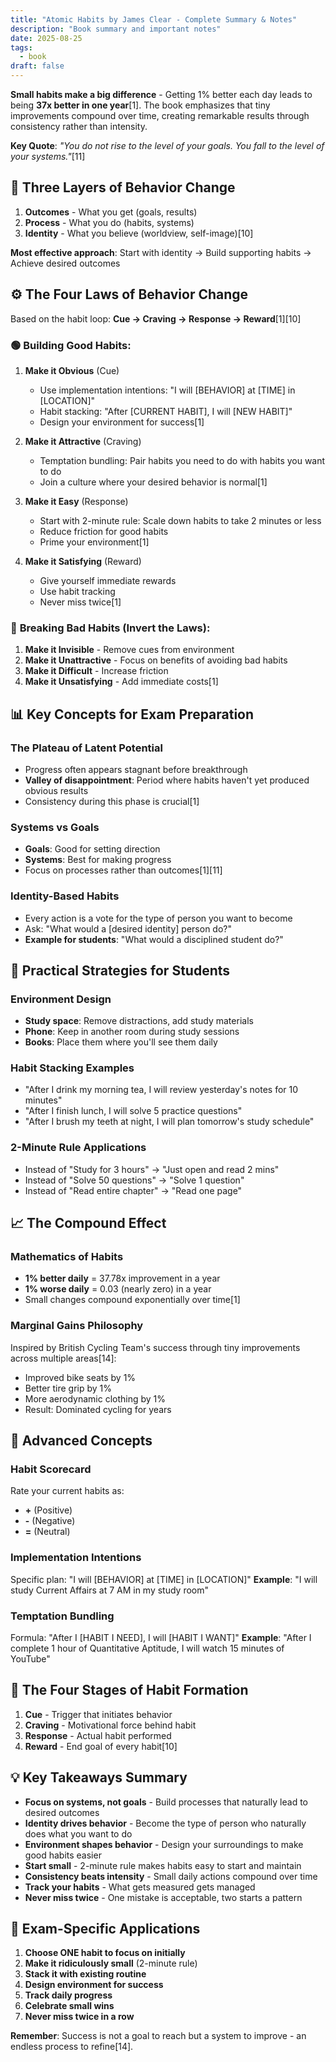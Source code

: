 ```yaml
---
title: "Atomic Habits by James Clear - Complete Summary & Notes"
description: "Book summary and important notes"
date: 2025-08-25
tags:
  - book
draft: false
---
```


**Small habits make a big difference** - Getting 1% better each day leads to being **37x better in one year**[1]. The book emphasizes that tiny improvements compound over time, creating remarkable results through consistency rather than intensity.

**Key Quote**: *"You do not rise to the level of your goals. You fall to the level of your systems."*[11]

## 🎯 **Three Layers of Behavior Change**

1. **Outcomes** - What you get (goals, results)
2. **Process** - What you do (habits, systems) 
3. **Identity** - What you believe (worldview, self-image)[10]

**Most effective approach**: Start with identity → Build supporting habits → Achieve desired outcomes

## ⚙️ **The Four Laws of Behavior Change**

Based on the habit loop: **Cue → Craving → Response → Reward**[1][10]

### 🟢 **Building Good Habits:**
1. **Make it Obvious** (Cue)
   - Use implementation intentions: "I will [BEHAVIOR] at [TIME] in [LOCATION]"
   - Habit stacking: "After [CURRENT HABIT], I will [NEW HABIT]"
   - Design your environment for success[1]

2. **Make it Attractive** (Craving)
   - Temptation bundling: Pair habits you need to do with habits you want to do
   - Join a culture where your desired behavior is normal[1]

3. **Make it Easy** (Response)
   - Start with 2-minute rule: Scale down habits to take 2 minutes or less
   - Reduce friction for good habits
   - Prime your environment[1]

4. **Make it Satisfying** (Reward)
   - Give yourself immediate rewards
   - Use habit tracking
   - Never miss twice[1]

### 🔴 **Breaking Bad Habits (Invert the Laws):**
1. **Make it Invisible** - Remove cues from environment
2. **Make it Unattractive** - Focus on benefits of avoiding bad habits
3. **Make it Difficult** - Increase friction
4. **Make it Unsatisfying** - Add immediate costs[1]

## 📊 **Key Concepts for Exam Preparation**

### **The Plateau of Latent Potential**
- Progress often appears stagnant before breakthrough
- **Valley of disappointment**: Period where habits haven't yet produced obvious results
- Consistency during this phase is crucial[1]

### **Systems vs Goals**
- **Goals**: Good for setting direction
- **Systems**: Best for making progress
- Focus on processes rather than outcomes[1][11]

### **Identity-Based Habits**
- Every action is a vote for the type of person you want to become
- Ask: "What would a [desired identity] person do?"
- **Example for students**: "What would a disciplined student do?"

## 🎯 **Practical Strategies for Students**

### **Environment Design**
- **Study space**: Remove distractions, add study materials
- **Phone**: Keep in another room during study sessions
- **Books**: Place them where you'll see them daily

### **Habit Stacking Examples**
- "After I drink my morning tea, I will review yesterday's notes for 10 minutes"
- "After I finish lunch, I will solve 5 practice questions"
- "After I brush my teeth at night, I will plan tomorrow's study schedule"

### **2-Minute Rule Applications**
- Instead of "Study for 3 hours" → "Just open and read 2 mins"
- Instead of "Solve 50 questions" → "Solve 1 question"
- Instead of "Read entire chapter" → "Read one page"

## 📈 **The Compound Effect**

### **Mathematics of Habits**
- **1% better daily** = 37.78x improvement in a year
- **1% worse daily** = 0.03 (nearly zero) in a year
- Small changes compound exponentially over time[1]

### **Marginal Gains Philosophy**
Inspired by British Cycling Team's success through tiny improvements across multiple areas[14]:
- Improved bike seats by 1%
- Better tire grip by 1% 
- More aerodynamic clothing by 1%
- Result: Dominated cycling for years

## 🧠 **Advanced Concepts**

### **Habit Scorecard**
Rate your current habits as:
- **+** (Positive)
- **-** (Negative) 
- **=** (Neutral)

### **Implementation Intentions**
Specific plan: "I will [BEHAVIOR] at [TIME] in [LOCATION]"
**Example**: "I will study Current Affairs at 7 AM in my study room"

### **Temptation Bundling**
Formula: "After I [HABIT I NEED], I will [HABIT I WANT]"
**Example**: "After I complete 1 hour of Quantitative Aptitude, I will watch 15 minutes of YouTube"



## 🔄 **The Four Stages of Habit Formation**

1. **Cue** - Trigger that initiates behavior
2. **Craving** - Motivational force behind habit
3. **Response** - Actual habit performed
4. **Reward** - End goal of every habit[10]

## 💡 **Key Takeaways Summary**

- **Focus on systems, not goals** - Build processes that naturally lead to desired outcomes
- **Identity drives behavior** - Become the type of person who naturally does what you want to do
- **Environment shapes behavior** - Design your surroundings to make good habits easier
- **Start small** - 2-minute rule makes habits easy to start and maintain
- **Consistency beats intensity** - Small daily actions compound over time
- **Track your habits** - What gets measured gets managed
- **Never miss twice** - One mistake is acceptable, two starts a pattern

## 🎯 **Exam-Specific Applications**

1. **Choose ONE habit to focus on initially**
2. **Make it ridiculously small** (2-minute rule)
3. **Stack it with existing routine**
4. **Design environment for success**
5. **Track daily progress**
6. **Celebrate small wins**
7. **Never miss twice in a row**

**Remember**: Success is not a goal to reach but a system to improve - an endless process to refine[14].
